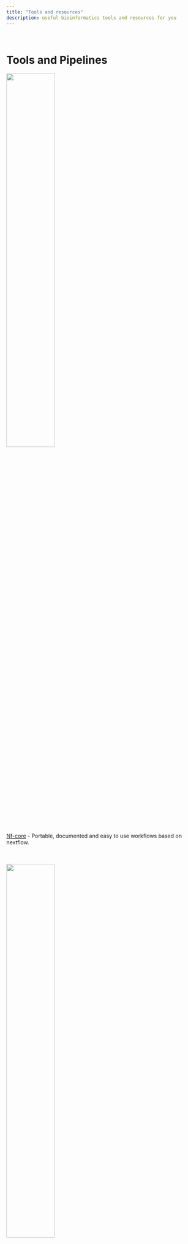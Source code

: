 ```yaml
---
title: "Tools and resources"
description: useful bioinformatics tools and resources for you
---
```



<br>

# Tools and Pipelines

::: {layout-ncol=2}
[![](images/nf-core-logo-square.svg){.class width=50%}](https://nf-co.re/)

<br>
[Nf-core](https://nf-co.re/) - Portable, documented and easy to use workflows based on nextflow. 

<br><br>
[![](images/Git_square.png){.class width=50%}](https://git-scm.com/)

<br><br>
[Git](https://git-scm.com/) - a free and open source distributed version control system designed to handle everything from small to very large projects with speed and efficiency. 

:::

<br><br>

# Training Resources

<br>

::: {layout-ncol=2}
[![](images/swc-hex-logo.svg){.class width=50%}](https://software-carpentry.org/)

<br>
[Software Carprentries](https://software-carpentry.org/) - teaching basic coding skills for research computing to researchers worldwide.

<br><br>
[![](images/terminal.png){.class width=50%}](https://swcarpentry.github.io/shell-novice/)

<br><br><br>
[The Unix Shell](https://swcarpentry.github.io/shell-novice/) - a self paced introduction to the unix shell and command line operations, provided by the Software Carpentries. 

<br><br>
[![](images/elixir.png){.class width=50%}](https://elixir-europe.org/)

<br><br><br>
[Elixir](https://elixir-europe.org/) - brings together life science resources from across Europe, including databases, software tools, training materials, cloud storage and supercomputers. 

<br><br>
[![](images/Code_refinery.png){.class width=50%}](https://coderefinery.org/)

<br><br><br>
[Code Refinery](https://coderefinery.org/) - teaching all the essential tools so everyone can make full use of software, computing, and data.

:::

<br><br>

# Computing Resources

<br>

::: {layout-ncol=2}
[![](images/SLUBI_logo.png){.class width=50%}](https://www.slubi.se)

<br>
[SLUBI computing resources](https://www.slubi.se/) - we have local computing resources at all campuses and strive to coordinate the management of these.

<br><br><br>
[![](images/naiss_logo_black.png){.class width=70%}](https://www.naiss.se/)

<br>
[National Academic Infrastructure for Supercomputing in Sweden](https://www.naiss.se/) - organization for high-performance computing, storage, and data services for academic users in Sweden. 

<br><br>
[![](images/uppmax.png){.class width=90%}](https://www.uppmax.uu.se/)

<br>
[UPPMAX](https://www.uppmax.uu.se/) - Uppsala Multidisciplinary Center for Advanced Computational Science, HPC computing rescource for Swedish scientists. Apply for free computing projects via [NAISS](https://www.uppmax.uu.se/support/getting-started/applying-for-a-user-account/).


[![](images/microsoft-azure.jpg){.class width=90%}](https://azure.microsoft.com/de-de/)

<br><br>
[Microsoft Azure](https://azure.microsoft.com/de-de/) - SLU has an agreement with Microsoft Azure for cloud computing (including price discounts). You can get more information by contacting the SLU IT-support.
:::


# SLU support
<br><br>

::: {layout-ncol=2}
[![](images/slu_logo_cmyk.jpg){.class width=60%}](https://www.slu.se/en/Collaborative-Centres-and-Projects/centreforstatistics/)

<br>
[Center for Statistics](https://www.slu.se/en/Collaborative-Centres-and-Projects/centreforstatistics/) -  a joint platform for statisticians at SLU to enable exchange of knowledge and to be a resource for the entire university by organizing workshops and providing statistical advice and support for all employees at SLU. 

[![](images/slu_logo_cmyk.jpg){.class width=60%}](https://www.slu.se/en/subweb/library/publish-and-analyse/archiving-and-publishing-research-data/)

<br>
[Data Management Support](https://www.slu.se/en/subweb/library/publish-and-analyse/archiving-and-publishing-research-data/) -  assists SLU employees with data management - from planning, including data management plans, to publishing, long-term preservation, archiving and the reuse of research and environmental assessment data. 

<br>
[![](images/UPSC.png){.class width=60%}](https://www.upsc.se/platforms/upsc-bioinformatics-facility.html)

<br>
[UPSC Bioinformatics Facility](https://www.upsc.se/platforms/upsc-bioinformatics-facility.html) - centralises bioinformatics competences in Umeå, offering a range of bioinformatics services as well as local bioinformatics training, international workshops and training programs.

:::

# Sequencing Resources

::: {layout-ncol=2}
<br><br>
[![](images/NGI-logo.svg){.class width=80%}](https://ngisweden.scilifelab.se/)

<br>
[National Genomics Infrastructure](https://ngisweden.scilifelab.se/) -   NGI Uppsala offers next generation sequencing (NGS) and genotyping services of high quality using the latest technologies to academic researchers in Sweden and abroad.

<br><br>
[![](images/SciLifeLab_Logotype_Green_POS.svg){.class width=80%}](https://www.medsci.uu.se/snpseq_technology_platfom/)

<br>
[SNP&SEQ](https://www.medsci.uu.se/snpseq_technology_platfom/) - Part of NGI Sweden, hosted by SciLifeLab, offers genotyping and next generation sequencing services to academic researchers in Sweden.

<br><br>
[![](images/SciLifeLab_Logotype_Green_POS.svg){.class width=80%}](https://www.ugc.igp.uu.se/our-services/sequencing/)

<br>
[Uppsala Genome Center](https://www.ugc.igp.uu.se/our-services/sequencing/) - Part of NGI Sweden, hosted by SciLifeLab, provides long read sequencing services, from i.e. PacBio, Ion, Oxford Nanopore.

:::
